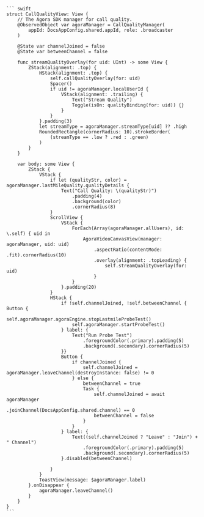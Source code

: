 
    ``` swift
    struct CallQualityView: View {
        // The Agora SDK manager for call quality.
        @ObservedObject var agoraManager = CallQualityManager(
            appId: DocsAppConfig.shared.appId, role: .broadcaster
        )

        @State var channelJoined = false
        @State var betweenChannel = false

        func streamQualityOverlay(for uid: UInt) -> some View {
            ZStack(alignment: .top) {
                HStack(alignment: .top) {
                    self.callQualityOverlay(for: uid)
                    Spacer()
                    if uid != agoraManager.localUserId {
                        VStack(alignment: .trailing) {
                            Text("Stream Quality")
                            Toggle(isOn: qualityBinding(for: uid)) {}
                        }
                    }
                }.padding(3)
                let streamType = agoraManager.streamType[uid] ?? .high
                RoundedRectangle(cornerRadius: 10).strokeBorder(
                    (streamType == .low ? .red : .green)
                )
            }
        }

        var body: some View {
            ZStack {
                VStack {
                    if let (qualityStr, color) = agoraManager.lastMileQuality.qualityDetails {
                        Text("Call Quality: \(qualityStr)")
                            .padding(4)
                            .background(color)
                            .cornerRadius(8)
                    }
                    ScrollView {
                        VStack {
                            ForEach(Array(agoraManager.allUsers), id: \.self) { uid in
                                AgoraVideoCanvasView(manager: agoraManager, uid: uid)
                                    .aspectRatio(contentMode: .fit).cornerRadius(10)
                                    .overlay(alignment: .topLeading) {
                                        self.streamQualityOverlay(for: uid)
                                    }
                            }
                        }.padding(20)
                    }
                    HStack {
                        if !self.channelJoined, !self.betweenChannel { Button {
                            self.agoraManager.agoraEngine.stopLastmileProbeTest()
                            self.agoraManager.startProbeTest()
                        } label: {
                            Text("Run Probe Test")
                                .foregroundColor(.primary).padding(5)
                                .background(.secondary).cornerRadius(5)
                        }}
                        Button {
                            if channelJoined {
                                self.channelJoined = agoraManager.leaveChannel(destroyInstance: false) != 0
                            } else {
                                betweenChannel = true
                                Task {
                                    self.channelJoined = await agoraManager
                                        .joinChannel(DocsAppConfig.shared.channel) == 0
                                    betweenChannel = false
                                }
                            }
                        } label: {
                            Text((self.channelJoined ? "Leave" : "Join") + " Channel")
                                .foregroundColor(.primary).padding(5)
                                .background(.secondary).cornerRadius(5)
                        }.disabled(betweenChannel)

                    }
                }
                ToastView(message: $agoraManager.label)
            }.onDisappear {
                agoraManager.leaveChannel()
            }
        }
    }
    ```
